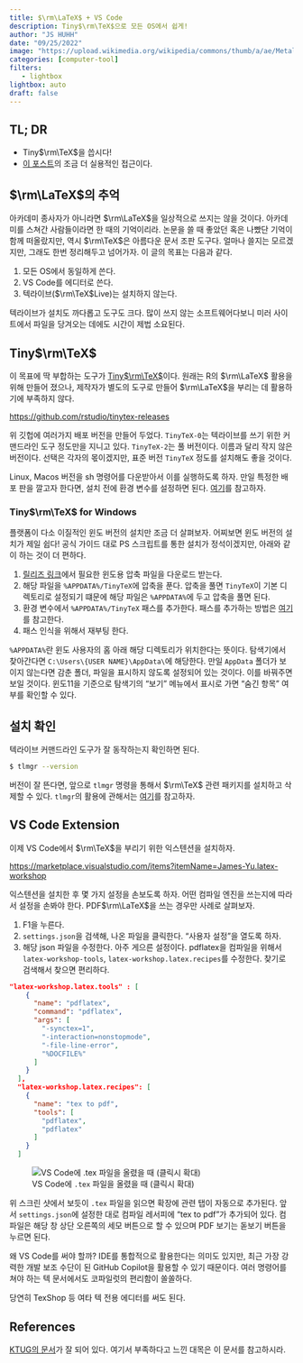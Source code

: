 ```yaml
---
title: $\rm\LaTeX$ + VS Code
description: Tiny$\rm\TeX$으로 모든 OS에서 쉽게!
author: "JS HUHH"
date: "09/25/2022"
image: "https://upload.wikimedia.org/wikipedia/commons/thumb/a/ae/Metal_movable_type.jpg/600px-Metal_movable_type.jpg"
categories: [computer-tool]
filters:
   - lightbox
lightbox: auto
draft: false
---
```


## TL; DR

- Tiny$\rm\TeX$을 씁시다! 
- [이 포스트](https://anarinsk.github.io/lostineconomics_quarto/posts/computer-tool/2020-10-24-classy-latex.html)의 조금 더 실용적인 접근이다. 

## $\rm\LaTeX$의 추억 

아카데미 종사자가 아니라면 $\rm\LaTeX$을 일상적으로 쓰지는 않을 것이다. 아카데미를 스쳐간 사람들이라면 한 때의 기억이리라. 논문을 쓸 때 좋았던 혹은 나빴단 기억이 함께 떠올랐지만, 역시 $\rm\TeX$은 아름다운 문서 조판 도구다. 얼마나 쓸지는 모르겠지만, 그래도 한번 정리해두고 넘어가자. 이 글의 목표는 다음과 같다. 

1. 모든 OS에서 동일하게 쓴다.  
2. VS Code를 에디터로 쓴다. 
3. 텍라이브($\rm\TeX$Live)는 설치하지 않는다. 

:::{ .column-margin }
텍라이브가 설치도 까다롭고 도구도 크다. 많이 쓰지 않는 소프트웨어다보니 미러 사이트에서 파일을 당겨오는 데에도 시간이 제법 소요된다.  
:::

## Tiny$\rm\TeX$

이 목표에 딱 부합하는 도구가 [Tiny$\rm\TeX$](https://yihui.org/tinytex/)이다. 원래는 R의 $\rm\LaTeX$ 활용을 위해 만들어 졌으나, 제작자가 별도의 도구로 만들어 $\rm\LaTeX$을 부리는 데 활용하기에 부족하지 않다. 

<https://github.com/rstudio/tinytex-releases>

위 깃헙에 여러가지 배포 버전을 만들어 두었다. `TinyTeX-0`는 텍라이브를 쓰기 위한 커맨드라인 도구 정도만을 지니고 있다. `TinyTeX-2`는 풀 버전이다. 이름과 달리 작지 않은 버전이다. 선택은 각자의 몫이겠지만, 표준 버전 `TinyTeX` 정도를 설치해도 좋을 것이다. 

Linux, Macos 버전을 sh 명령어를 다운받아서 이를 실행하도록 하자. 만일 특정한 배포 판을 깔고자 한다면, 설치 전에 환경 변수를 설정하면 된다. [여기](https://github.com/rstudio/tinytex-releases#shellbatch-scripts)를 참고하자. 

### Tiny$\rm\TeX$ for Windows 

플랫폼이 다소 이질적인 윈도 버전의 설치만 조금 더 살펴보자. 어찌보면 윈도 버전의 설치가 제일 쉽다! 공식 가이드 대로 PS 스크립트를 통한 설치가 정석이겠지만, 아래와 같이 하는 것이 더 편하다. 

1. [릴리즈 링크](https://github.com/rstudio/tinytex-releases)에서 필요한 윈도용 압축 파일을 다운로드 받는다.  
2. 해당 파일을 `%APPDATA%/TinyTeX`에 압축을 푼다. 압축을 풀면 `TinyTeX`이 기본 디렉토리로 설정되기 떄문에 해당 파일은 `%APPDATA%`에 두고 압축을 풀면 된다.  
3. 환경 변수에서 `%APPDATA%/TinyTeX` 패스를 추가한다. 패스를 추가하는 방법은 [여기](https://anarinsk.github.io/lostineconomics_quarto/posts/computer-tool/2022-08-13-clean-use-of-windows.html#%ED%99%98%EA%B2%BD-%EB%B3%80%EC%88%98-%EC%84%A4%EC%A0%95)를 참고한다. 
4. 패스 인식을 위해서 재부팅 한다. 

:::{.column-margin}
`%APPDATA%`란 윈도 사용자의 홈 아래 해당 디렉토리가 위치한다는 뜻이다. 탐색기에서 찾아간다면 `C:\Users\{USER NAME}\AppData\`에 해당한다. 만일 `AppData` 폴더가 보이지 않는다면 감춘 폴더, 파일을 표시하지 않도록 설정되어 있는 것이다. 이를 바꿔주면 보일 것이다. 윈도11을 기준으로 탐색기의 "보기" 메뉴에서 표시로 가면 "숨긴 항목" 여부를 확인할 수 있다. 
:::

## 설치 확인 

텍라이브 커맨드라인 도구가 잘 동작하는지 확인하면 된다. 

```bash
$ tlmgr --version
```

버전이 잘 뜬다면, 앞으로 `tlmgr` 명령을 통해서 $\rm\TeX$ 관련 패키지를 설치하고 삭제할 수 있다. `tlmgr`의 활용에 관해서는 [여기](https://tug.org/texlive/tlmgr.html)를 참고하자. 

## VS Code Extension 

이제 VS Code에서 $\rm\TeX$을 부리기 위한 익스텐션을 설치하자. 

<https://marketplace.visualstudio.com/items?itemName=James-Yu.latex-workshop>

익스텐션을 설치한 후 몇 가지 설정을 손보도록 하자. 어떤 컴파일 엔진을 쓰는지에 따라서 설정을 손봐야 한다. PDF$\rm\LaTeX$을 쓰는 경우만 사례로 살펴보자. 

1. F1을 누른다. 
2. `settings.json`을 검색해, 나온 파일을 클릭한다. "사용자 설정"을 열도록 하자. 
3. 해당 json 파일을 수정한다. 아주 게으른 설정이다. pdflatex을 컴파일을 위해서 `latex-workshop-tools`, `latex-workshop.latex.recipes`를 수정한다. 찾기로 검색해서 찾으면 편리하다. 

```json 
"latex-workshop.latex.tools" : [
    {
      "name": "pdflatex",
      "command": "pdflatex",
      "args": [
        "-synctex=1",
        "-interaction=nonstopmode",
        "-file-line-error", 
        "%DOCFILE%"
      ]
    }
  ],
  "latex-workshop.latex.recipes": [
    {
      "name": "tex to pdf",
      "tools": [
        "pdflatex", 
        "pdflatex"
      ]
    }
  ]
```

![VS Code에 `.tex` 파일을 올렸을 때 (클릭시 확대)](https://raw.githubusercontent.com/anarinsk/lostineconomics_quarto/main/posts/computer-tool/images/vscode-tex.png)

위 스크린 샷에서 보듯이 `.tex` 파일을 읽으면 확장에 관련 탭이 자동으로 추가된다. 앞서 `settings.json`에 설정한 대로 컴파일 레서피에 "tex to pdf"가 추가되어 있다. 컴파일은 해당 창 상단 오른쪽의 세모 버튼으로 할 수 있으며 PDF 보기는 돋보기 버튼을 누르면 된다. 

왜 VS Code를 써야 할까? IDE를 통합적으로 활용한다는 의미도 있지만, 최근 가장 강력한 개발 보조 수단이 된 GitHub Copilot을 활용할 수 있기 때문이다. 여러 명령어를 쳐야 하는 텍 문서에서도 코파일럿의 편리함이 쏠쏠하다. 

:::{ .column-margin }
당연히 TexShop 등 여타 텍 전용 에디터를 써도 된다. 
:::

## References 

[KTUG의 문서](http://wiki.ktug.org/wiki/wiki.php/%EC%84%A4%EC%B9%98%ED%95%98%EA%B8%B0/TinyTeX)가 잘 되어 있다. 여기서 부족하다고 느낀 대목은 이 문서를 참고하시라. 

